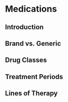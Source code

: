# Medications

## Introduction

## Brand vs. Generic

## Drug Classes

## Treatment Periods

## Lines of Therapy